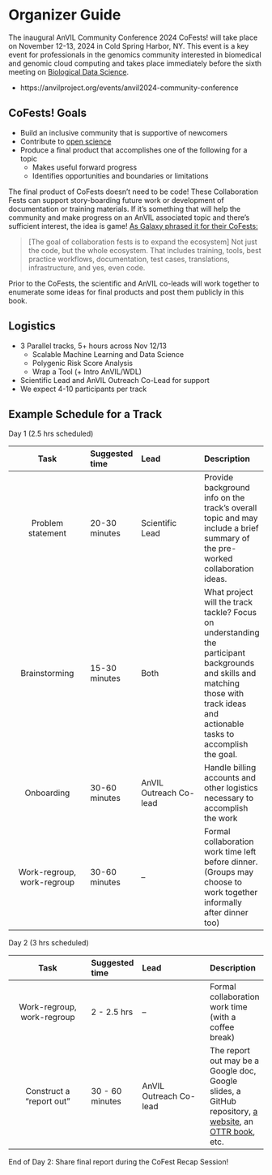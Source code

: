 # Organizer Guide {-}

The inaugural AnVIL Community Conference 2024 CoFests! will take place on November 12-13, 2024 in Cold Spring Harbor, NY.
This event is a key event for professionals in the genomics community interested in biomedical and genomic cloud computing and takes place immediately before the sixth meeting on [Biological Data Science](https://meetings.cshl.edu/meetings.aspx?meet=DATA&year=24).

- https://anvilproject.org/events/anvil2024-community-conference

## CoFests! Goals {- .unlisted}

- Build an inclusive community that is supportive of newcomers
- Contribute to [open science](https://en.wikipedia.org/wiki/Open_science)
- Produce a final product that accomplishes one of the following for a topic
  - Makes useful forward progress
  - Identifies opportunities and boundaries or limitations

The final product of CoFests doesn't need to be code! These Collaboration Fests can support story-boarding future work or development of documentation or training materials. If it's something that will help the community and make progress on an AnVIL associated topic and there's sufficient interest, the idea is game! [As Galaxy phrased it for their CoFests:](https://galaxyproject.org/events/gcc2023/cofest/#goals)

> [The goal of collaboration fests is to expand the ecosystem] Not just the code, but the whole ecosystem. That includes training, tools, best practice workflows, documentation, test cases, translations, infrastructure, and yes, even code.  

Prior to the CoFests, the scientific and AnVIL co-leads will work together to enumerate some ideas for final products and post them publicly in this book.

## Logistics {- .unlisted}

- 3 Parallel tracks, 5+ hours across Nov 12/13
  - Scalable Machine Learning and Data Science
  - Polygenic Risk Score Analysis
  - Wrap a Tool (+ Intro AnVIL/WDL)
- Scientific Lead and AnVIL Outreach Co-Lead for support
- We expect 4-10 participants per track

## Example Schedule for a Track {- .unlisted}

Day 1 (2.5 hrs scheduled)

| Task                      | Suggested time | Lead                  | Description |
|:-------------------------:|:---------------|:----------------------|:------------|
| Problem statement         | 20-30 minutes  | Scientific Lead       | Provide background info on the track's overall topic and may include a brief summary of the pre-worked collaboration ideas.|
| Brainstorming             | 15-30 minutes  | Both                  | What project will the track tackle? Focus on understanding the participant backgrounds and skills and matching those with track ideas and actionable tasks to accomplish the goal. |
| Onboarding                | 30-60 minutes  | AnVIL Outreach Co-lead| Handle billing accounts and other logistics necessary to accomplish the work |
| Work-regroup, work-regroup| 30-60 minutes  | --                    | Formal collaboration work time left before dinner. (Groups may choose to work together informally after dinner too) |

Day 2 (3 hrs scheduled)

| Task                      | Suggested time | Lead                  | Description |
|:-------------------------:|:---------------|:----------------------|:------------|
| Work-regroup, work-regroup| 2 - 2.5 hrs    | --                    | Formal collaboration work time (with a coffee break) |
| Construct a "report out"  | 30 - 60 minutes| AnVIL Outreach Co-lead| The report out may be a Google doc, Google slides, a GitHub repository, [a website](https://github.com/jhudsl/OTTR_Template_Website), an [OTTR book](https://github.com/jhudsl/OTTR_Template), etc.|

End of Day 2: Share final report during the CoFest Recap Session!  
